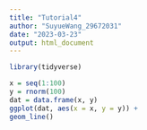 ```yaml
---
title: "Tutorial4"
author: "SuyueWang_29672031"
date: "2023-03-23"
output: html_document
---
```


```r
library(tidyverse)

```



```r
x = seq(1:100)
y = rnorm(100)
dat = data.frame(x, y)
ggplot(dat, aes(x = x, y = y)) +
geom_line()
```


